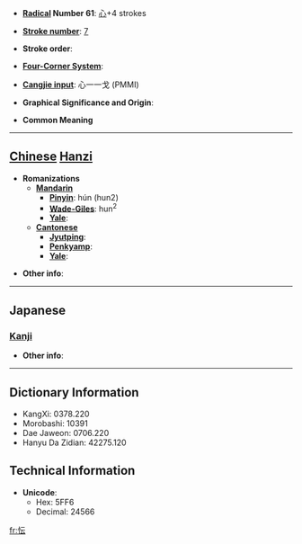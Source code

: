 * '''[[Wiktionary:Chinese radical index| Radical]] Number 61''': [[Wiktionary:Chinese radical index 心|心]]+4 strokes

* '''[[Wiktionary:Chinese total strokes index|Stroke number]]''': [[Wiktionary:Chinese total strokes index 7|7]]

* '''Stroke order''': 

* '''[[Wiktionary:Chinese four corner index|Four-Corner System]]''': 

* '''[[Wiktionary:Chinese Cangjie index|Cangjie input]]''': 心一一戈 (PMMI)

* '''Graphical Significance and Origin''': 

* '''Common Meaning'''

----

== [[Chinese]] [[Hanzi]] ==

* '''Romanizations'''
** '''[[Mandarin]]'''
*** '''[[Pinyin]]''': hún (hun2)
*** '''[[Wade-Giles]]''': hun<sup>2</sup>
*** '''[[Yale]]''': 
** '''[[Cantonese]]'''
*** '''[[Jyutping]]''':
*** '''[[Penkyamp]]''': 
*** '''[[Yale]]''': 

* '''Other info''': 

----

==Japanese==
===[[Kanji]]===
{{kanji|on readings=[[こん]] (kon), [[ごん]] (gon), [[うん]] (un)|kun readings=[[もだえる]] (modaeru), [[まよう]] (mayou)}}

* '''Other info''':  

----

== Dictionary Information ==

* KangXi: 0378.220
* Morobashi: 10391
* Dae Jaweon: 0706.220
* Hanyu Da Zidian: 42275.120

== Technical Information ==

* '''Unicode''':
** Hex: 5FF6
** Decimal: 24566

[[fr:忶]]